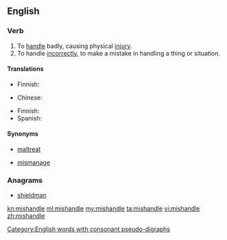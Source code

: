 ==English==

===Verb===
{{en-verb|mishandles|mishandling|mishandled|mishandled}}

# To [[handle]] badly, causing physical [[injury]].
# To handle [[incorrect|incorrectly]], to make a mistake in handling a thing or situation.

====Translations====
{{trans-top|handle badly}}
* Finnish: {{t+|fi|pahoinpidellä}}
{{trans-mid}}
{{trans-bottom}}

{{trans-top|handle incorrectly}}
* Chinese:
*: {{trreq|cmn}}
{{trans-mid}}
* Finnish: {{t-|fi|tunaroida}}
* Spanish: {{t+|es|llevar}} {{t+|es|mal}}
{{trans-bottom}}

====Synonyms====
* {{sense|handle badly}} [[maltreat]]
* {{sense|handle incorrectly}} [[mismanage]]

===Anagrams===
* [[shieldman#English|shieldman]]

[[Category:English words with consonant pseudo-digraphs]]

[[kn:mishandle]]
[[ml:mishandle]]
[[my:mishandle]]
[[ta:mishandle]]
[[vi:mishandle]]
[[zh:mishandle]]